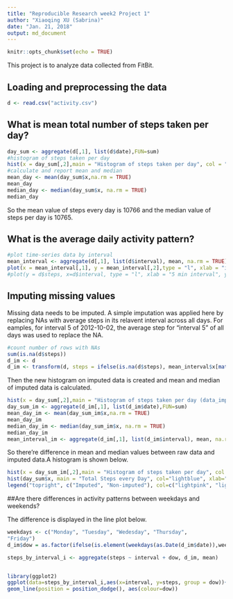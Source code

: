 ---
title: "Reproducible Research week2 Project 1"
author: "Xiaoqing XU (Sabrina)"
date: "Jan. 21, 2018"
output: md_document
---
  
  ```{r setup, include=FALSE}
knitr::opts_chunk$set(echo = TRUE)
```
This project is to analyze data collected from FitBit.

## Loading and preprocessing the data


```{r read data}

d <- read.csv("activity.csv")

```

## What is mean total number of steps taken per day?

```{r average}

day_sum <- aggregate(d[,1], list(d$date),FUN=sum)
#histogram of steps taken per day
hist(x = day_sum[,2],main = "Histogram of steps taken per day", col = "lightblue")
#calculate and report mean and median
mean_day <- mean(day_sum$x,na.rm = TRUE)
mean_day
median_day <- median(day_sum$x, na.rm = TRUE)
median_day
```
So the mean value of steps every day is 10766 and the median value of steps per day is 10765.

## What is the average daily activity pattern?

```{r pattern, echo=TRUE}
#plot time-series data by interval
mean_interval <- aggregate(d[,1], list(d$interval), mean, na.rm = TRUE)
plot(x = mean_interval[,1], y = mean_interval[,2],type = "l", xlab = "intervals", ylab="steps", main = "Average steps by interval across all days")
#plot(y = d$steps, x=d$interval, type = "l", xlab = "5 min interval", ylab = "Steps", xaxt = "n"); axis(1, at = seq(0, 2500, by = 10))
```


## Imputing missing values

Missing data needs to be imputed. A simple imputation was applied here by replacing NAs with average steps in its relavent interval across all days. For eamples, for interval 5 of 2012-10-02, the average step for "interval 5" of all days was used to replace the NA.
```{r missing value, echo=TRUE}
#count number of rows with NAs
sum(is.na(d$steps))
d_im <- d
d_im <- transform(d, steps = ifelse(is.na(d$steps), mean_interval$x[match(d$interval, mean_interval$Group.1)],d$steps))
```

Then the new histogram on imputed data is created and mean and median of imputed data is calculated.
```{r new histogram}

hist(x = day_sum[,2],main = "Histogram of steps taken per day (data_imputing", col = "lightpink")
day_sum_im <- aggregate(d_im[,1], list(d_im$date),FUN=sum)
mean_day_im <- mean(day_sum_im$x,na.rm = TRUE)
mean_day_im
median_day_im <- median(day_sum_im$x, na.rm = TRUE)
median_day_im
mean_interval_im <- aggregate(d_im[,1], list(d_im$interval), mean, na.rm = TRUE)

```
So there're difference in mean and median values between raw data and imputed data.A histogram is shown below.
```{r difference}
hist(x = day_sum_im[,2],main = "Histogram of steps taken per day", col = "lightpink", xlab = "Steps")
hist(day_sum$x, main = "Total Steps every Day", col="lightblue", xlab="Number of Steps", add=T)
legend("topright", c("Imputed", "Non-imputed"), col=c("lightpink", "lightblue"))
```

##Are there differences in activity patterns between weekdays and weekends?

The difference is displayed in the line plot below. 
```{r weekdays and weekends}
weekdays <- c("Monday", "Tuesday", "Wedesday", "Thursday", 
"Friday")
d_im$dow = as.factor(ifelse(is.element(weekdays(as.Date(d_im$date)),weekdays), "Weekday", "Weekend"))

steps_by_interval_i <- aggregate(steps ~ interval + dow, d_im, mean)


library(ggplot2)
ggplot(data=steps_by_interval_i,aes(x=interval, y=steps, group = dow))+
geom_line(position = position_dodge(), aes(colour=dow))

```



